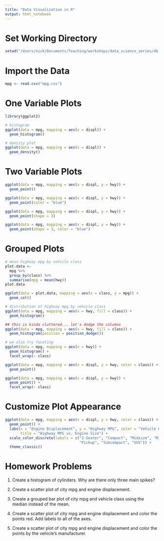 ```yaml
---
title: "Data Visualization in R"
output: html_notebook
---
```


# Set Working Directory

```r
setwd("/Users/nick/Documents/Teaching/workshops/data_science_series/4b_viz_r")
```


# Import the Data

```r
mpg <- read.csv("mpg.csv")
```

# One Variable Plots

```r
library(ggplot2)

# histogram
ggplot(data = mpg, mapping = aes(x = displ)) +
  geom_histogram()

# density plot
ggplot(data = mpg, mapping = aes(x = displ)) +
  geom_density()
```

# Two Variable Plots

```r
ggplot(data = mpg, mapping = aes(x = displ, y = hwy)) +
  geom_point()

ggplot(data = mpg, mapping = aes(x = displ, y = hwy)) +
  geom_point(color = "blue")

ggplot(data = mpg, mapping = aes(x = displ, y = hwy)) +
  geom_point(shape = 3)

ggplot(data = mpg, mapping = aes(x = displ, y = hwy)) +
  geom_point(shape = 3, color = "blue")
```

# Grouped Plots

```r
# mean highway mpg by vehicle class
plot.data <- 
  mpg %>%
  group_by(class) %>%
  summarise(mpg = mean(hwy))
plot.data

ggplot(data = plot.data, mapping = aes(x = class, y = mpg)) +
  geom_col()

# distribution of highway mpg by vehicle class
ggplot(data = mpg, mapping = aes(x = hwy, fill = class)) +
  geom_histogram()

## this is kinda cluttered... let's dodge the columns
ggplot(data = mpg, mapping = aes(x = hwy, fill = class)) +
  geom_histogram(position = position_dodge())

# we also try faceting
ggplot(data = mpg, mapping = aes(x = hwy)) +
  geom_histogram() +
  facet_wrap(~ class)

ggplot(data = mpg, mapping = aes(x = displ, y = hwy, color = class)) +
  geom_point()

ggplot(data = mpg, mapping = aes(x = displ, y = hwy)) +
  geom_point() +
  facet_wrap(~ class)
```

# Customize Plot Appearance

```r
ggplot(data = mpg, mapping = aes(x = displ, y = hwy, color = class)) +
  geom_point() +
  labs(x = "Engine Displacement", y = "Highway MPG", color = "Vehicle Class",
       title = "Highway MPG vs. Engine Size") +
  scale_color_discrete(labels = c("2-Seater", "Compact", "Midsize", "Minivan",
                                  "Pickup", "Subcompact", "SUV")) +
  theme_classic()
```


# Homework Problems

1. Create a histogram of cylinders. Why are there only three main spikes?


2. Create a scatter plot of city mpg and engine displacement.


3. Create a grouped bar plot of city mpg and vehicle class using the median 
instead of the mean. 


4. Create a scatter plot of city mpg and engine displacement and color the 
points red. Add labels to all of the axes. 


5. Create a scatter plot of city mpg and engine displacement and color the 
points by the vehicle's manufacturer. 